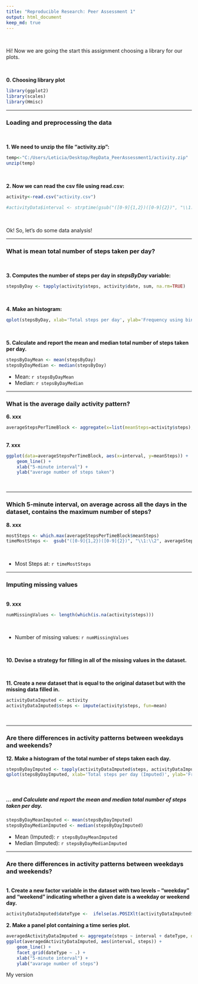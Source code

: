 ```yaml
---
title: "Reproducible Research: Peer Assessment 1"
output: html_document
keep_md: true
---
```

<br/>

Hi! Now we are going the start this assignment choosing a library for our plots.

<br/>

**0. Choosing library plot**
<br/>
```r
library(ggplot2)
library(scales)
library(Hmisc)
```

----

### Loading and preprocessing the data
<br/>

**1. We need to unzip the file "activity.zip":**

```r
temp<-"C:/Users/Leticia/Desktop/RepData_PeerAssessment1/activity.zip"
unzip(temp)
```
<br/>

**2. Now we can read the csv file using read.csv:**

```r
activity<-read.csv("activity.csv")
```


```r
#activityData$interval <- strptime(gsub("([0-9]{1,2})([0-9]{2})", "\\1:\\2", activityData$interval), format='%H:%M')
```

<br/>

Ok! So, let's do some data analysis! 

----

### What is mean total number of steps taken per day?

<br/>

**3. Computes the number of steps per day in *stepsByDay* variable:**


```r
stepsByDay <- tapply(activity$steps, activity$date, sum, na.rm=TRUE)
```

<br/>

**4. Make an histogram:**


```r
qplot(stepsByDay, xlab='Total steps per day', ylab='Frequency using binwith 500', binwidth=500)
```

<br/>

**5. Calculate and report the mean and median total number of steps taken per day.**


```r
stepsByDayMean <- mean(stepsByDay)
stepsByDayMedian <- median(stepsByDay)
```


* Mean: `r stepsByDayMean`
* Median:  `r stepsByDayMedian`

----


### What is the average daily activity pattern?

**6. xxx**
```r
averageStepsPerTimeBlock <- aggregate(x=list(meanSteps=activity$steps), by=list(interval=activity$interval), FUN=mean, na.rm=TRUE)
```

<br/>
**7. xxx**
```r
ggplot(data=averageStepsPerTimeBlock, aes(x=interval, y=meanSteps)) +
    geom_line() +
    xlab("5-minute interval") +
    ylab("average number of steps taken") 
```
<br/>

----

### Which 5-minute interval, on average across all the days in the dataset, contains the maximum number of steps?

**8. xxx**

```r
mostSteps <- which.max(averageStepsPerTimeBlock$meanSteps)
timeMostSteps <-  gsub("([0-9]{1,2})([0-9]{2})", "\\1:\\2", averageStepsPerTimeBlock[mostSteps,'interval'])
```

<br/>

* Most Steps at: `r timeMostSteps`

----

### Imputing missing values

<br/>
**9. xxx**
```r
numMissingValues <- length(which(is.na(activity$steps)))
```
<br/>

* Number of missing values: `r numMissingValues`

<br/>

**10. Devise a strategy for filling in all of the missing values in the dataset.**

<br/>

**11. Create a new dataset that is equal to the original dataset but with the missing data filled in.**
```r
activityDataImputed <- activity
activityDataImputed$steps <- impute(activity$steps, fun=mean)
```

<br/>

----

### Are there differences in activity patterns between weekdays and weekends?



**12. Make a histogram of the total number of steps taken each day.**
```r
stepsByDayImputed <- tapply(activityDataImputed$steps, activityDataImputed$date, sum)
qplot(stepsByDayImputed, xlab='Total steps per day (Imputed)', ylab='Frequency using binwith 500', binwidth=500)
```

<br/>

##### ... and Calculate and report the mean and median total number of steps taken per day. 
```r
stepsByDayMeanImputed <- mean(stepsByDayImputed)
stepsByDayMedianImputed <- median(stepsByDayImputed)
```
* Mean (Imputed): `r stepsByDayMeanImputed`
* Median (Imputed):  `r stepsByDayMedianImputed`


----

### Are there differences in activity patterns between weekdays and weekends?

<br/>
**1. Create a new factor variable in the dataset with two levels – “weekday” and “weekend” indicating whether a given date is a weekday or weekend day.**

```r
activityDataImputed$dateType <-  ifelse(as.POSIXlt(activityDataImputed$date)$wday %in% c(0,6), 'weekend', 'weekday')
```

**2. Make a panel plot containing a time series plot.**

```r
averagedActivityDataImputed <- aggregate(steps ~ interval + dateType, data=activityDataImputed, mean)
ggplot(averagedActivityDataImputed, aes(interval, steps)) + 
    geom_line() + 
    facet_grid(dateType ~ .) +
    xlab("5-minute interval") + 
    ylab("avarage number of steps")
```


My version